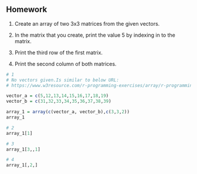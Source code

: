 ## Homework

1.  Create an array of two 3x3 matrices from the given vectors.

2.  In the matrix that you create, print the value 5 by indexing in to the matrix.

3.  Print the third row of the first matrix.

4.  Print the second column of both matrices.

```r
# 1
# No vectors given.Is similar to below URL:
# https://www.w3resource.com/r-programming-exercises/array/r-programming-array-exercise-4.php

vector_a = c(5,12,13,14,15,16,17,18,19)
vector_b = c(31,32,33,34,35,36,37,38,39)

array_1 = array(c(vector_a, vector_b),c(3,3,2))
array_1

# 2
array_1[1]

# 3
array_1[3,,1]

# 4
array_1[,2,]


```

